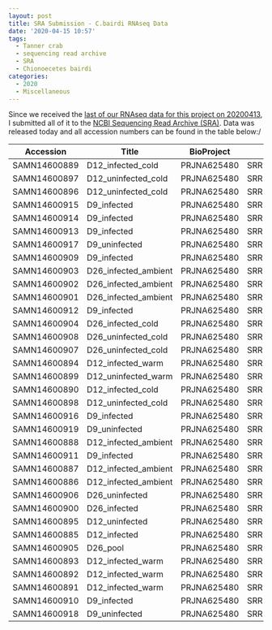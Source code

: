```yaml
---
layout: post
title: SRA Submission - C.bairdi RNAseq Data
date: '2020-04-15 10:57'
tags:
  - Tanner crab
  - sequencing read archive
  - SRA
  - Chionoecetes bairdi
categories:
  - 2020
  - Miscellaneous
---
```

Since we received the [last of our RNAseq data for this project on 20200413](https://robertslab.github.io/sams-notebook/posts/2020/2020-04-13-Data-Received---C.bairdi-RNAseq-from-NWGSC/), I submitted all of it to the [NCBI Sequencing Read Archive (SRA)](https://www.ncbi.nlm.nih.gov/sra). Data was released today and all accession numbers can be found in the table below:/


| Accession    | Title                | BioProject  | SRA         | BioSample.name |
|--------------|----------------------|-------------|-------------|----------------|
| SAMN14600889 | D12_infected_cold    | PRJNA625480 | SRR11548643 | 254            |
| SAMN14600897 | D12_uninfected_cold  | PRJNA625480 | SRR11548644 | 222            |
| SAMN14600896 | D12_uninfected_cold  | PRJNA625480 | SRR11548645 | 221            |
| SAMN14600915 | D9_infected          | PRJNA625480 | SRR11548646 | 178            |
| SAMN14600914 | D9_infected          | PRJNA625480 | SRR11548647 | 173            |
| SAMN14600913 | D9_infected          | PRJNA625480 | SRR11548648 | 151            |
| SAMN14600917 | D9_uninfected        | PRJNA625480 | SRR11548649 | 73             |
| SAMN14600909 | D9_infected          | PRJNA625480 | SRR11548650 | 72             |
| SAMN14600903 | D26_infected_ambient | PRJNA625480 | SRR11548651 | 485            |
| SAMN14600902 | D26_infected_ambient | PRJNA625480 | SRR11548652 | 481            |
| SAMN14600901 | D26_infected_ambient | PRJNA625480 | SRR11548653 | 463            |
| SAMN14600912 | D9_infected          | PRJNA625480 | SRR11548654 | 132            |
| SAMN14600904 | D26_infected_cold    | PRJNA625480 | SRR11548655 | 445            |
| SAMN14600908 | D26_uninfected_cold  | PRJNA625480 | SRR11548656 | 427            |
| SAMN14600907 | D26_uninfected_cold  | PRJNA625480 | SRR11548657 | 425            |
| SAMN14600894 | D12_infected_warm    | PRJNA625480 | SRR11548658 | 380825         |
| SAMN14600899 | D12_uninfected_warm  | PRJNA625480 | SRR11548659 | 380824         |
| SAMN14600890 | D12_infected_cold    | PRJNA625480 | SRR11548660 | 380823         |
| SAMN14600898 | D12_uninfected_cold  | PRJNA625480 | SRR11548661 | 380822         |
| SAMN14600916 | D9_infected          | PRJNA625480 | SRR11548662 | 380821         |
| SAMN14600919 | D9_uninfected        | PRJNA625480 | SRR11548663 | 380820         |
| SAMN14600888 | D12_infected_ambient | PRJNA625480 | SRR11548664 | 359            |
| SAMN14600911 | D9_infected          | PRJNA625480 | SRR11548665 | 127            |
| SAMN14600887 | D12_infected_ambient | PRJNA625480 | SRR11548666 | 349            |
| SAMN14600886 | D12_infected_ambient | PRJNA625480 | SRR11548667 | 334            |
| SAMN14600906 | D26_uninfected       | PRJNA625480 | SRR11548668 | 329777         |
| SAMN14600900 | D26_infected         | PRJNA625480 | SRR11548669 | 329776         |
| SAMN14600895 | D12_uninfected       | PRJNA625480 | SRR11548670 | 329775         |
| SAMN14600885 | D12_infected         | PRJNA625480 | SRR11548671 | 329774         |
| SAMN14600905 | D26_pool             | PRJNA625480 | SRR11548672 | 304428         |
| SAMN14600893 | D12_infected_warm    | PRJNA625480 | SRR11548673 | 294            |
| SAMN14600892 | D12_infected_warm    | PRJNA625480 | SRR11548674 | 280            |
| SAMN14600891 | D12_infected_warm    | PRJNA625480 | SRR11548675 | 272            |
| SAMN14600910 | D9_infected          | PRJNA625480 | SRR11548676 | 118            |
| SAMN14600918 | D9_uninfected        | PRJNA625480 | SRR11548677 | 113            |
